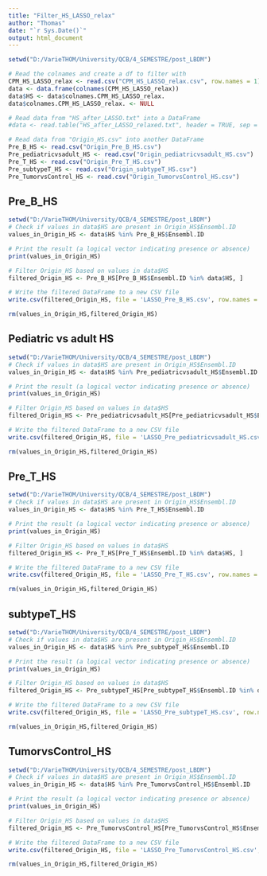 ---
title: "Filter_HS_LASSO_relax"
author: "Thomas"
date: "`r Sys.Date()`"
output: html_document
---

```{r setup, include=FALSE}
setwd("D:/VarieTHOM/University/QCB/4_SEMESTRE/post_LBDM")

# Read the colnames and create a df to filter with
CPM_HS_LASSO_relax <- read.csv("CPM_HS_LASSO_relax.csv", row.names = 1)
data <- data.frame(colnames(CPM_HS_LASSO_relax))
data$HS <- data$colnames.CPM_HS_LASSO_relax.
data$colnames.CPM_HS_LASSO_relax. <- NULL

# Read data from "HS_after_LASSO.txt" into a DataFrame
#data <- read.table("HS_after_LASSO_relaxed.txt", header = TRUE, sep = "\t")

# Read data from "Origin_HS.csv" into another DataFrame
Pre_B_HS <- read.csv("Origin_Pre_B_HS.csv")
Pre_pediatricvsadult_HS <- read.csv("Origin_pediatricvsadult_HS.csv")
Pre_T_HS <- read.csv("Origin_Pre_T_HS.csv")
Pre_subtypeT_HS <- read.csv("Origin_subtypeT_HS.csv")
Pre_TumorvsControl_HS <- read.csv("Origin_TumorvsControl_HS.csv")

```

## Pre_B_HS

```{r cars}
setwd("D:/VarieTHOM/University/QCB/4_SEMESTRE/post_LBDM")
# Check if values in data$HS are present in Origin_HS$Ensembl.ID
values_in_Origin_HS <- data$HS %in% Pre_B_HS$Ensembl.ID

# Print the result (a logical vector indicating presence or absence)
print(values_in_Origin_HS)

# Filter Origin_HS based on values in data$HS
filtered_Origin_HS <- Pre_B_HS[Pre_B_HS$Ensembl.ID %in% data$HS, ]

# Write the filtered DataFrame to a new CSV file
write.csv(filtered_Origin_HS, file = 'LASSO_Pre_B_HS.csv', row.names = TRUE)

rm(values_in_Origin_HS,filtered_Origin_HS)

```

## Pediatric vs adult HS

```{r pressure, echo=FALSE}
setwd("D:/VarieTHOM/University/QCB/4_SEMESTRE/post_LBDM")
# Check if values in data$HS are present in Origin_HS$Ensembl.ID
values_in_Origin_HS <- data$HS %in% Pre_pediatricvsadult_HS$Ensembl.ID

# Print the result (a logical vector indicating presence or absence)
print(values_in_Origin_HS)

# Filter Origin_HS based on values in data$HS
filtered_Origin_HS <- Pre_pediatricvsadult_HS[Pre_pediatricvsadult_HS$Ensembl.ID %in% data$HS, ]

# Write the filtered DataFrame to a new CSV file
write.csv(filtered_Origin_HS, file = 'LASSO_Pre_pediatricvsadult_HS.csv', row.names = TRUE)

rm(values_in_Origin_HS,filtered_Origin_HS)

```

## Pre_T_HS

```{r}
setwd("D:/VarieTHOM/University/QCB/4_SEMESTRE/post_LBDM")
# Check if values in data$HS are present in Origin_HS$Ensembl.ID
values_in_Origin_HS <- data$HS %in% Pre_T_HS$Ensembl.ID

# Print the result (a logical vector indicating presence or absence)
print(values_in_Origin_HS)

# Filter Origin_HS based on values in data$HS
filtered_Origin_HS <- Pre_T_HS[Pre_T_HS$Ensembl.ID %in% data$HS, ]

# Write the filtered DataFrame to a new CSV file
write.csv(filtered_Origin_HS, file = 'LASSO_Pre_T_HS.csv', row.names = TRUE)

rm(values_in_Origin_HS,filtered_Origin_HS)
```

## subtypeT_HS

```{r}
setwd("D:/VarieTHOM/University/QCB/4_SEMESTRE/post_LBDM")
# Check if values in data$HS are present in Origin_HS$Ensembl.ID
values_in_Origin_HS <- data$HS %in% Pre_subtypeT_HS$Ensembl.ID

# Print the result (a logical vector indicating presence or absence)
print(values_in_Origin_HS)

# Filter Origin_HS based on values in data$HS
filtered_Origin_HS <- Pre_subtypeT_HS[Pre_subtypeT_HS$Ensembl.ID %in% data$HS, ]

# Write the filtered DataFrame to a new CSV file
write.csv(filtered_Origin_HS, file = 'LASSO_Pre_subtypeT_HS.csv', row.names = TRUE)

rm(values_in_Origin_HS,filtered_Origin_HS)
```

## TumorvsControl_HS

```{r}
setwd("D:/VarieTHOM/University/QCB/4_SEMESTRE/post_LBDM")
# Check if values in data$HS are present in Origin_HS$Ensembl.ID
values_in_Origin_HS <- data$HS %in% Pre_TumorvsControl_HS$Ensembl.ID

# Print the result (a logical vector indicating presence or absence)
print(values_in_Origin_HS)

# Filter Origin_HS based on values in data$HS
filtered_Origin_HS <- Pre_TumorvsControl_HS[Pre_TumorvsControl_HS$Ensembl.ID %in% data$HS, ]

# Write the filtered DataFrame to a new CSV file
write.csv(filtered_Origin_HS, file = 'LASSO_Pre_TumorvsControl_HS.csv', row.names = TRUE)

rm(values_in_Origin_HS,filtered_Origin_HS)
```

